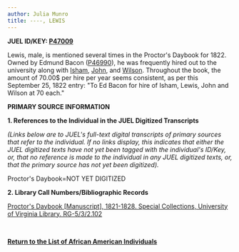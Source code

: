 ```yaml
---
author: Julia Munro
title: ----, LEWIS
---
```

**JUEL ID/KEY: [P47009](http://juel.iath.virginia.edu/public_person?person=47009 "P47009")[  
](http://juel.iath.virginia.edu/public_person?person=47002 "P47002")**

Lewis, male, is mentioned several times in the Proctor's Daybook for 1822. Owned by Edmund Bacon ([P46990](http://juel.iath.virginia.edu/public_person?person=46990 "P46990")), he was frequently hired out to the university along with [Isham](http://juel.iath.virginia.edu/node/419 "Isham"), [John](http://juel.iath.virginia.edu/node/422 "John"), and [Wilson](http://juel.iath.virginia.edu/node/424 "Wilson"). Throughout the book, the amount of 70.00$ per hire per year seems consistent, as per this September 25, 1822 entry: "To Ed Bacon for hire of Isham, Lewis, John and Wilson at 70 each." 

**PRIMARY SOURCE INFORMATION** 

**1\. References to the Individual in the JUEL Digitized Transcripts**

_(Links below are to JUEL's full-text digital transcripts of primary sources that refer to the individual. If no links display, this indicates that either the JUEL digitized texts have not yet been tagged with the individual's ID/Key, or, that no reference is made to the individual in any JUEL digitized texts, or, that the primary source has not yet been digitized)._   

Proctor's Daybook=NOT YET DIGITIZED 

**2\. Library Call Numbers/Bibliographic Records**

[](http://search.lib.virginia.edu/catalog/u6371432)[Proctor's Daybook \[Manuscript\], 1821-1828. Special Collections, University of Virginia Library. RG-5/3/2.102](http://search.lib.virginia.edu/catalog/u6607353 "Proctor's Daybook")

 [](http://search.lib.virginia.edu/catalog/u6371432)

**[Return to the List of African American Individuals](http://juel.iath.virginia.edu/node/367 "Return to the List of African-American Individuals")**